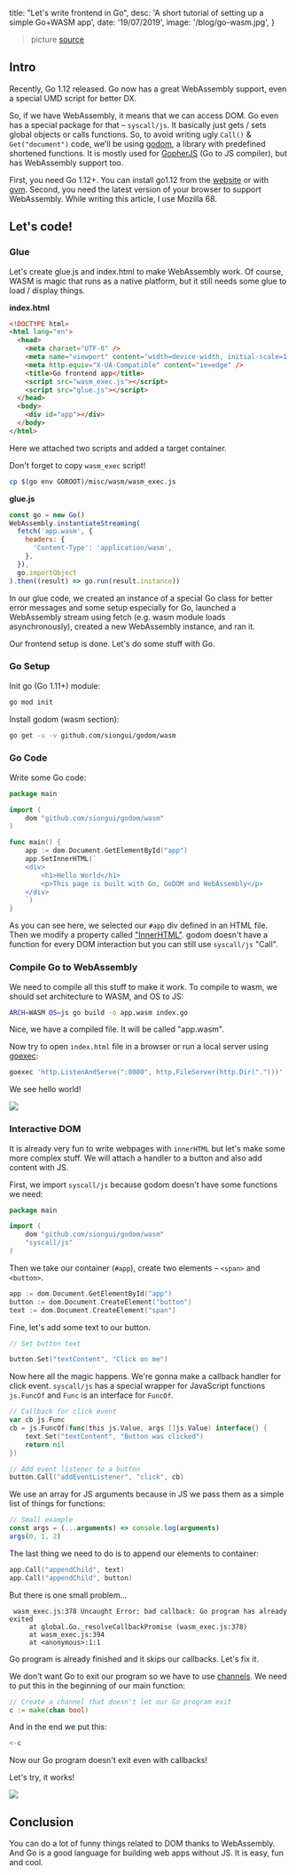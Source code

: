   title: "Let's write frontend in Go",
  desc: 'A short tutorial of setting up a simple Go+WASM app',
  date: '19/07/2019',
  image: '/blog/go-wasm.jpg',
}

<Meta meta={meta} />

> picture [source](https://vk.com/wall12743298_297)

## Intro

Recently, Go 1.12 released. Go now has a great WebAssembly support, even a special UMD script for better DX.

So, if we have WebAssembly, it means that we can access DOM. Go even has a special package for that – `syscall/js`. It basically just gets / sets global objects or calls functions. So, to avoid writing ugly `Call()` & `Get("document")` code, we'll be using [godom](https://github.com/siongui/godom/tree/master/wasm), a library with predefined shortened functions. It is mostly used for [GopherJS](https://github.com/gopherjs/gopherjs) (Go to JS compiler), but has WebAssembly support too.

First, you need Go 1.12+. You can install go1.12 from the [website](https://golang.org/dl/) or with [gvm](goexec 'http.ListenAndServe(":8080", http.FileServer(http.Dir(".")))'). Second, you need the latest version of your browser to support WebAssembly. While writing this article, I use Mozilla 68.

## Let's code!

### Glue

Let's create glue.js and index.html to make WebAssembly work. Of course, WASM is magic that runs as a native platform, but it still needs some glue to load / display things.

**index.html**

```html
<!DOCTYPE html>
<html lang="en">
  <head>
    <meta charset="UTF-8" />
    <meta name="viewport" content="width=device-width, initial-scale=1.0" />
    <meta http-equiv="X-UA-Compatible" content="ie=edge" />
    <title>Go frontend app</title>
    <script src="wasm_exec.js"></script>
    <script src="glue.js"></script>
  </head>
  <body>
    <div id="app"></div>
  </body>
</html>
```

Here we attached two scripts and added a target container.

Don't forget to copy `wasm_exec` script!

```sh
cp $(go env GOROOT)/misc/wasm/wasm_exec.js
```

**glue.js**

```js
const go = new Go()
WebAssembly.instantiateStreaming(
  fetch('app.wasm', {
    headers: {
      'Content-Type': 'application/wasm',
    },
  }),
  go.importObject
).then((result) => go.run(result.instance))
```

In our glue code, we created an instance of a special Go class for better error messages and some setup especially for Go, launched a WebAssembly stream using fetch (e.g. wasm module loads asynchronously), created a new WebAssembly instance, and ran it.

Our frontend setup is done. Let's do some stuff with Go.

### Go Setup

Init go (Go 1.11+) module:

```sh
go mod init
```

Install godom (wasm section):

```sh
go get -u -v github.com/siongui/godom/wasm
```

### Go Code

Write some Go code:

```go
package main

import (
	dom "github.com/siongui/godom/wasm"
)

func main() {
	app := dom.Document.GetElementById("app")
	app.SetInnerHTML(`
	<div>
		<h1>Hello World</h1>
		<p>This page is built with Go, GoDOM and WebAssembly</p>
	</div>
	`)
}
```

As you can see here, we selected our `#app` div defined in an HTML file. Then we modify a property called ["InnerHTML"](https://developer.mozilla.org/en-US/docs/Web/API/Element/innerHTML). godom doesn't have a function for every DOM interaction but you can still use `syscall/js` "Call".

### Compile Go to WebAssembly

We need to compile all this stuff to make it work. To compile to wasm, we should set architecture to WASM, and OS to JS:

```sh
ARCH=WASM OS=js go build -o app.wasm index.go
```

Nice, we have a compiled file. It will be called "app.wasm".

Now try to open `index.html` file in a browser or run a local server using [goexec](https://github.com/shurcooL/goexec):

```sh
goexec 'http.ListenAndServe(":8080", http.FileServer(http.Dir(".")))'
```

We see hello world!

![](https://thepracticaldev.s3.amazonaws.com/i/aos421qpj7dkzxea888e.jpg)

### Interactive DOM

It is already very fun to write webpages with `innerHTML` but let's make some more complex stuff. We will attach a handler to a button and also add content with JS.

First, we import `syscall/js` because godom doesn't have some functions we need:

```go
package main

import (
	dom "github.com/siongui/godom/wasm"
	"syscall/js"
)
```

Then we take our container (`#app`), create two elements – `<span>` and `<button>`.

```go
app := dom.Document.GetElementById("app")
button := dom.Document.CreateElement("button")
text := dom.Document.CreateElement("span")
```

Fine, let's add some text to our button.

```go
// Set button text

button.Set("textContent", "Click on me")
```

Now here all the magic happens. We're gonna make a callback handler for click event. `syscall/js` has a special wrapper for JavaScript functions `js.FuncOf` and `Func` is an interface for `FuncOf`.

```go
// Callback for click event
var cb js.Func
cb = js.FuncOf(func(this js.Value, args []js.Value) interface{} {
	text.Set("textContent", "Button was clicked")
	return nil
})

// Add event listener to a button
button.Call("addEventListener", "click", cb)
```

We use an array for JS arguments because in JS we pass them as a simple list of things for functions:

```js
// Small example
const args = (...arguments) => console.log(arguments)
args(0, 1, 2)
```

The last thing we need to do is to append our elements to container:

```go
app.Call("appendChild", text)
app.Call("appendChild", button)
```

But there is one small problem...

```none
 wasm_exec.js:378 Uncaught Error: bad callback: Go program has already exited
     at global.Go._resolveCallbackPromise (wasm_exec.js:378)
     at wasm_exec.js:394
     at <anonymous>:1:1
```

Go program is already finished and it skips our callbacks. Let's fix it.

We don't want Go to exit our program so we have to use [channels](https://tour.golang.org/concurrency/2). We need to put this in the beginning of our main function:

```go
// Create a channel that doesn't let our Go program exit
c := make(chan bool)
```

And in the end we put this:

```go
<-c
```

Now our Go program doesn't exit even with callbacks!

Let's try, it works!

![](https://thepracticaldev.s3.amazonaws.com/i/hz4mrphhtckn4l7n943d.gif)

## Conclusion

You can do a lot of funny things related to DOM thanks to WebAssembly. And Go is a good language for building web apps without JS. It is easy, fun and cool.
